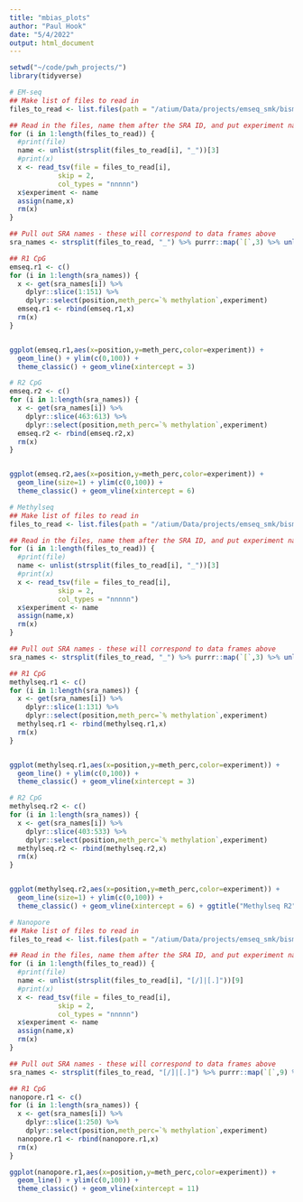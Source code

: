 ```yaml
---
title: "mbias_plots"
author: "Paul Hook"
date: "5/4/2022"
output: html_document
---
```


```r
setwd("~/code/pwh_projects/")
library(tidyverse)
```

```r
# EM-seq
## Make list of files to read in
files_to_read <- list.files(path = "/atium/Data/projects/emseq_smk/bismark/emseq/mbias",pattern = "M-bias",full.names = T)

## Read in the files, name them after the SRA ID, and put experiment name in a column
for (i in 1:length(files_to_read)) {
  #print(file)
  name <- unlist(strsplit(files_to_read[i], "_"))[3]
  #print(x)
  x <- read_tsv(file = files_to_read[i],
            skip = 2,
            col_types = "nnnnn")
  x$experiment <- name
  assign(name,x)
  rm(x)
}

## Pull out SRA names - these will correspond to data frames above
sra_names <- strsplit(files_to_read, "_") %>% purrr::map(`[`,3) %>% unlist()

## R1 CpG
emseq.r1 <- c()
for (i in 1:length(sra_names)) {
  x <- get(sra_names[i]) %>% 
    dplyr::slice(1:151) %>% 
    dplyr::select(position,meth_perc=`% methylation`,experiment)
  emseq.r1 <- rbind(emseq.r1,x)
  rm(x)
}


ggplot(emseq.r1,aes(x=position,y=meth_perc,color=experiment)) + 
  geom_line() + ylim(c(0,100)) + 
  theme_classic() + geom_vline(xintercept = 3)

# R2 CpG
emseq.r2 <- c()
for (i in 1:length(sra_names)) {
  x <- get(sra_names[i]) %>% 
    dplyr::slice(463:613) %>% 
    dplyr::select(position,meth_perc=`% methylation`,experiment)
  emseq.r2 <- rbind(emseq.r2,x)
  rm(x)
}


ggplot(emseq.r2,aes(x=position,y=meth_perc,color=experiment)) + 
  geom_line(size=1) + ylim(c(0,100)) + 
  theme_classic() + geom_vline(xintercept = 6)

```

```r
# Methylseq
## Make list of files to read in
files_to_read <- list.files(path = "/atium/Data/projects/emseq_smk/bismark/methylseq/mbias",pattern = "M-bias",full.names = T)

## Read in the files, name them after the SRA ID, and put experiment name in a column
for (i in 1:length(files_to_read)) {
  #print(file)
  name <- unlist(strsplit(files_to_read[i], "_"))[3]
  #print(x)
  x <- read_tsv(file = files_to_read[i],
            skip = 2,
            col_types = "nnnnn")
  x$experiment <- name
  assign(name,x)
  rm(x)
}

## Pull out SRA names - these will correspond to data frames above
sra_names <- strsplit(files_to_read, "_") %>% purrr::map(`[`,3) %>% unlist()

## R1 CpG
methylseq.r1 <- c()
for (i in 1:length(sra_names)) {
  x <- get(sra_names[i]) %>% 
    dplyr::slice(1:131) %>% 
    dplyr::select(position,meth_perc=`% methylation`,experiment)
  methylseq.r1 <- rbind(methylseq.r1,x)
  rm(x)
}


ggplot(methylseq.r1,aes(x=position,y=meth_perc,color=experiment)) + 
  geom_line() + ylim(c(0,100)) + 
  theme_classic() + geom_vline(xintercept = 3)

# R2 CpG
methylseq.r2 <- c()
for (i in 1:length(sra_names)) {
  x <- get(sra_names[i]) %>% 
    dplyr::slice(403:533) %>% 
    dplyr::select(position,meth_perc=`% methylation`,experiment)
  methylseq.r2 <- rbind(methylseq.r2,x)
  rm(x)
}


ggplot(methylseq.r2,aes(x=position,y=meth_perc,color=experiment)) + 
  geom_line(size=1) + ylim(c(0,100)) + 
  theme_classic() + geom_vline(xintercept = 6) + ggtitle("Methylseq R2")

```

```r
# Nanopore
## Make list of files to read in
files_to_read <- list.files(path = "/atium/Data/projects/emseq_smk/bismark/nanopore/mbias",pattern = "M-bias",full.names = T)

## Read in the files, name them after the SRA ID, and put experiment name in a column
for (i in 1:length(files_to_read)) {
  #print(file)
  name <- unlist(strsplit(files_to_read[i], "[/]|[.]"))[9]
  #print(x)
  x <- read_tsv(file = files_to_read[i],
            skip = 2,
            col_types = "nnnnn")
  x$experiment <- name
  assign(name,x)
  rm(x)
}

## Pull out SRA names - these will correspond to data frames above
sra_names <- strsplit(files_to_read, "[/]|[.]") %>% purrr::map(`[`,9) %>% unlist()

## R1 CpG
nanopore.r1 <- c()
for (i in 1:length(sra_names)) {
  x <- get(sra_names[i]) %>% 
    dplyr::slice(1:250) %>% 
    dplyr::select(position,meth_perc=`% methylation`,experiment)
  nanopore.r1 <- rbind(nanopore.r1,x)
  rm(x)
}

ggplot(nanopore.r1,aes(x=position,y=meth_perc,color=experiment)) + 
  geom_line() + ylim(c(0,100)) + 
  theme_classic() + geom_vline(xintercept = 11)

```
